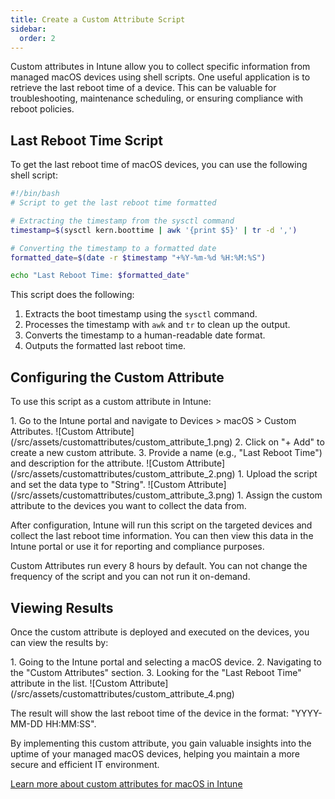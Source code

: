 ```yaml
---
title: Create a Custom Attribute Script
sidebar:
  order: 2
---
```



Custom attributes in Intune allow you to collect specific information from managed macOS devices using shell scripts. One useful application is to retrieve the last reboot time of a device. This can be valuable for troubleshooting, maintenance scheduling, or ensuring compliance with reboot policies.

## Last Reboot Time Script

To get the last reboot time of macOS devices, you can use the following shell script:

```bash
#!/bin/bash
# Script to get the last reboot time formatted

# Extracting the timestamp from the sysctl command
timestamp=$(sysctl kern.boottime | awk '{print $5}' | tr -d ',')

# Converting the timestamp to a formatted date
formatted_date=$(date -r $timestamp "+%Y-%m-%d %H:%M:%S")

echo "Last Reboot Time: $formatted_date"
```

This script does the following:
<Steps>
1. Extracts the boot timestamp using the `sysctl` command.
2. Processes the timestamp with `awk` and `tr` to clean up the output.
3. Converts the timestamp to a human-readable date format.
4. Outputs the formatted last reboot time.
</Steps>

## Configuring the Custom Attribute

To use this script as a custom attribute in Intune:

<Steps>
1. Go to the Intune portal and navigate to Devices > macOS > Custom Attributes.
![Custom Attribute](/src/assets/customattributes/custom_attribute_1.png)
2. Click on "+ Add" to create a new custom attribute.
3. Provide a name (e.g., "Last Reboot Time") and description for the attribute.
![Custom Attribute](/src/assets/customattributes/custom_attribute_2.png)
1. Upload the script and set the data type to "String".
![Custom Attribute](/src/assets/customattributes/custom_attribute_3.png)
1. Assign the custom attribute to the devices you want to collect the data from.
</Steps>

After configuration, Intune will run this script on the targeted devices and collect the last reboot time information. You can then view this data in the Intune portal or use it for reporting and compliance purposes.

<Aside>
Custom Attributes run every 8 hours by default. You can not change the frequency of the script and you can not run it on-demand.
</Aside>

## Viewing Results

Once the custom attribute is deployed and executed on the devices, you can view the results by:

<Steps>
1. Going to the Intune portal and selecting a macOS device.
2. Navigating to the "Custom Attributes" section.
3. Looking for the "Last Reboot Time" attribute in the list.
![Custom Attribute](/src/assets/customattributes/custom_attribute_4.png)
</Steps>

The result will show the last reboot time of the device in the format: "YYYY-MM-DD HH:MM:SS".

By implementing this custom attribute, you gain valuable insights into the uptime of your managed macOS devices, helping you maintain a more secure and efficient IT environment.

[Learn more about custom attributes for macOS in Intune](https://ugurkoc.de/get-local-admins-and-last-reboot-time-on-macos-devices-using-custom-attributes/)